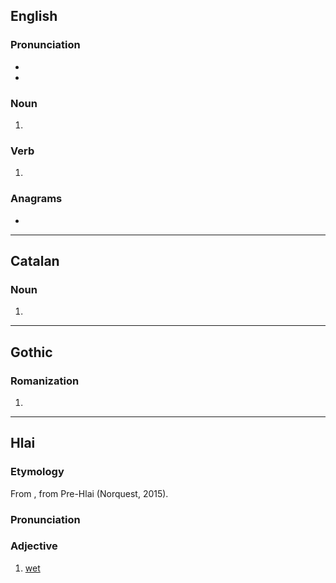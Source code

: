 {{also|Bans}}
==English==

===Pronunciation===
* {{IPA|en|/bænz/}}
* {{rhymes|en|ænz|s=1}}

===Noun===
{{head|en|noun form}}

# {{plural of|en|ban}}

===Verb===
{{head|en|verb form}}

# {{en-third-person singular of|ban}}

===Anagrams===
* {{anagrams|en|a=abns|BNAs|nabs}}

----

==Catalan==

===Noun===
{{head|ca|noun form}}

# {{plural of|ca|ban}}

----

==Gothic==

===Romanization===
{{got-rom}}

# {{romanization of|got|𐌱𐌰𐌽𐍃}}

----

==Hlai==

===Etymology===
From {{inh|lic|qfa-lic-pro|*hmənʔ||wet}}, from Pre-Hlai {{m|und|*mənʔ}}<!--{{inh|lic|qfa-lic-pre|*mənʔ}}--> (Norquest, 2015).

===Pronunciation===
{{lic-pron}}

===Adjective===
{{head|lic|adjective}}

# [[wet]]